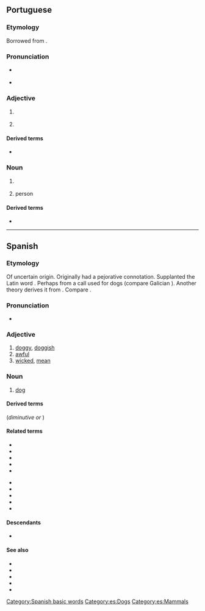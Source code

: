 {{also|Perro|pero|però}}
==Portuguese==

===Etymology===
Borrowed from {{bor|pt|es|perro||dog}}.

===Pronunciation===
* {{a|Portugal|Brazil}} {{IPA|/ˈpe.ʁu/|lang=pt}}
* {{hyphenation|per|ro|lang=pt}}

===Adjective===
{{pt-adj|perr|o}}

# {{l|en|stiff}} {{gloss|of an object, rigid, hard to bend, inflexible}}
#: {{syn|pt|emperrado}}
#: {{ux|pt|A porta está '''perra''', não a consigo abrir.|The door is '''stuck''', I can't open it.}}
# {{l|en|stubborn}}
#: {{syn|pt|teimoso}}

====Derived terms====
* {{l|pt|emperrar}}

===Noun===
{{pt-noun|m|s}}

# {{lb|pt|rare}} {{l|en|dog}}
#: {{syn|pt|cão|cachorro}}
# {{lb|pt|figurative}} {{l|en|mischievous}} person

====Derived terms====
* {{l|pt|aperrear||to provoke a dog}}

----

==Spanish==

===Etymology===
Of uncertain origin. Originally had a pejorative connotation. Supplanted the Latin word {{m|es|can}}. Perhaps from a call used for dogs (compare Galician {{m|ga|apurrar||set the dogs on}}). Another theory derives it from {{etyl|xib|es}}. Compare {{cog|ast|perru}}.

===Pronunciation===
* {{es-IPA}}

===Adjective===
{{es-adj|f=perra}}

# [[doggy]], [[doggish]]
# [[awful]]
# [[wicked]], [[mean]]

===Noun===
{{es-noun|m|f=perra}}

# [[dog]]
#: {{syn|es|can}}
#: {{hypo|es|cachorro|chucho}}

====Derived terms====
(''diminutive'' '''{{l|es|perrillo}}''' ''or'' '''{{l|es|perrito}}''')

====Related terms====
{{rel-top}}
* {{l|es|aperrear}}
* {{l|es|emperrarse}}
* {{l|es|perra|g=f}}
* {{l|es|perrada}}
* {{l|es|perrear}}
{{rel-mid}}
* {{l|es|perrera|g=f}}
* {{l|es|perrero}}
* {{l|es|perrillo}}
* {{l|es|perrito|g=m}}
* {{l|es|perruno|pos=a}}
{{rel-bottom}}

====Descendants====
* {{desc|pt|perro|bor=1}}

====See also====
* {{l|es|cachorro}}
* {{l|es|can}}
* {{l|es|chucho}}
* {{l|es|pichicho}}
* {{l|es|quiltro}}

[[Category:Spanish basic words]]
[[Category:es:Dogs]]
[[Category:es:Mammals]]